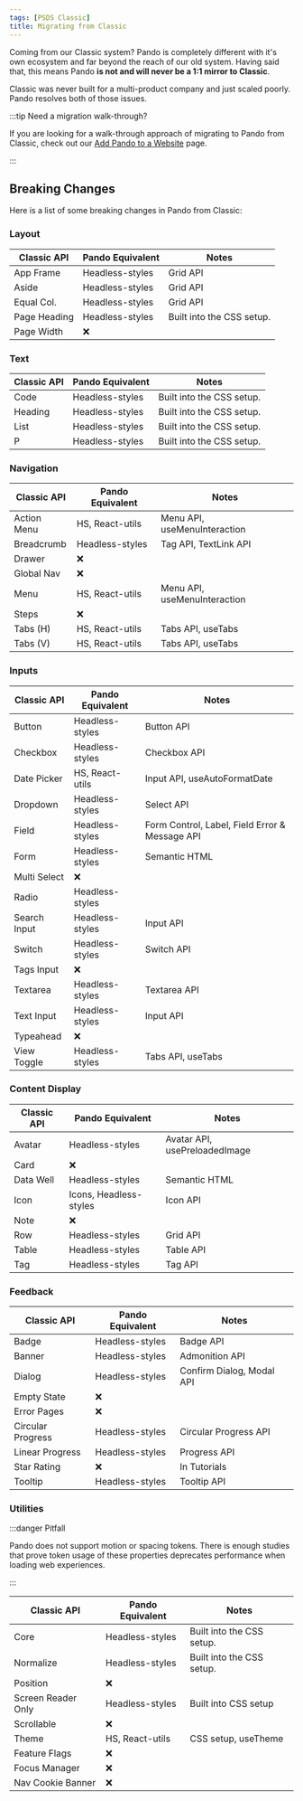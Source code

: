 ```yaml
---
tags: [PSDS Classic]
title: Migrating from Classic
---
```


Coming from our Classic system? Pando is completely different with it's own ecosystem and far beyond the reach of our old system. Having said that, this means Pando **is not and will never be a 1:1 mirror to Classic**.

Classic was never built for a multi-product company and just scaled poorly. Pando resolves both of those issues.

:::tip Need a migration walk-through?

If you are looking for a walk-through approach of migrating to Pando from Classic, check out our [Add Pando to a Website](../get-started/installation/add-to-website.mdx) page.

:::

## Breaking Changes

Here is a list of some breaking changes in Pando from Classic:

### Layout

| Classic API  | Pando Equivalent | Notes                     |
| ------------ | ---------------- | ------------------------- |
| App Frame    | Headless-styles  | Grid API                  |
| Aside        | Headless-styles  | Grid API                  |
| Equal Col.   | Headless-styles  | Grid API                  |
| Page Heading | Headless-styles  | Built into the CSS setup. |
| Page Width   | :x:              |                           |

### Text

| Classic API | Pando Equivalent | Notes                     |
| ----------- | ---------------- | ------------------------- |
| Code        | Headless-styles  | Built into the CSS setup. |
| Heading     | Headless-styles  | Built into the CSS setup. |
| List        | Headless-styles  | Built into the CSS setup. |
| P           | Headless-styles  | Built into the CSS setup. |

### Navigation

| Classic API | Pando Equivalent | Notes                        |
| ----------- | ---------------- | ---------------------------- |
| Action Menu | HS, React-utils  | Menu API, useMenuInteraction |
| Breadcrumb  | Headless-styles  | Tag API, TextLink API        |
| Drawer      | :x:              |                              |
| Global Nav  | :x:              |                              |
| Menu        | HS, React-utils  | Menu API, useMenuInteraction |
| Steps       | :x:              |                              |
| Tabs (H)    | HS, React-utils  | Tabs API, useTabs            |
| Tabs (V)    | HS, React-utils  | Tabs API, useTabs            |

### Inputs

| Classic API  | Pando Equivalent | Notes                                          |
| ------------ | ---------------- | ---------------------------------------------- |
| Button       | Headless-styles  | Button API                                     |
| Checkbox     | Headless-styles  | Checkbox API                                   |
| Date Picker  | HS, React-utils  | Input API, useAutoFormatDate                   |
| Dropdown     | Headless-styles  | Select API                                     |
| Field        | Headless-styles  | Form Control, Label, Field Error & Message API |
| Form         | Headless-styles  | Semantic HTML                                  |
| Multi Select | :x:              |                                                |
| Radio        | Headless-styles  |                                                |
| Search Input | Headless-styles  | Input API                                      |
| Switch       | Headless-styles  | Switch API                                     |
| Tags Input   | :x:              |                                                |
| Textarea     | Headless-styles  | Textarea API                                   |
| Text Input   | Headless-styles  | Input API                                      |
| Typeahead    | :x:              |                                                |
| View Toggle  | Headless-styles  | Tabs API, useTabs                              |

### Content Display

| Classic API | Pando Equivalent       | Notes                         |
| ----------- | ---------------------- | ----------------------------- |
| Avatar      | Headless-styles        | Avatar API, usePreloadedImage |
| Card        | :x:                    |                               |
| Data Well   | Headless-styles        | Semantic HTML                 |
| Icon        | Icons, Headless-styles | Icon API                      |
| Note        | :x:                    |                               |
| Row         | Headless-styles        | Grid API                      |
| Table       | Headless-styles        | Table API                     |
| Tag         | Headless-styles        | Tag API                       |

### Feedback

| Classic API       | Pando Equivalent | Notes                     |
| ----------------- | ---------------- | ------------------------- |
| Badge             | Headless-styles  | Badge API                 |
| Banner            | Headless-styles  | Admonition API            |
| Dialog            | Headless-styles  | Confirm Dialog, Modal API |
| Empty State       | :x:              |                           |
| Error Pages       | :x:              |                           |
| Circular Progress | Headless-styles  | Circular Progress API     |
| Linear Progress   | Headless-styles  | Progress API              |
| Star Rating       | :x:              | In Tutorials              |
| Tooltip           | Headless-styles  | Tooltip API               |

### Utilities

:::danger Pitfall

Pando does not support motion or spacing tokens. There is enough studies that prove token usage of these properties deprecates performance when loading web experiences.

:::

| Classic API        | Pando Equivalent | Notes                     |
| ------------------ | ---------------- | ------------------------- |
| Core               | Headless-styles  | Built into the CSS setup. |
| Normalize          | Headless-styles  | Built into the CSS setup. |
| Position           | :x:              |                           |
| Screen Reader Only | Headless-styles  | Built into CSS setup      |
| Scrollable         | :x:              |                           |
| Theme              | HS, React-utils  | CSS setup, useTheme       |
| Feature Flags      | :x:              |                           |
| Focus Manager      | :x:              |                           |
| Nav Cookie Banner  | :x:              |                           |
